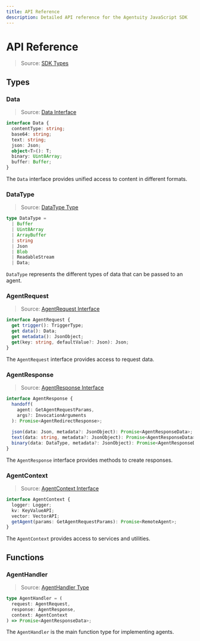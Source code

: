 ```yaml
---
title: API Reference
description: Detailed API reference for the Agentuity JavaScript SDK
---
```


# API Reference

> Source: [SDK Types](https://github.com/agentuity/sdk-js/blob/main/src/types.ts)

## Types

### Data

> Source: [Data Interface](https://github.com/agentuity/sdk-js/blob/main/src/router/request.ts#L10-L70)

```typescript
interface Data {
  contentType: string;
  base64: string;
  text: string;
  json: Json;
  object<T>(): T;
  binary: Uint8Array;
  buffer: Buffer;
}
```

The `Data` interface provides unified access to content in different formats.

### DataType

> Source: [DataType Type](https://github.com/agentuity/sdk-js/blob/main/src/router/request.ts#L72-L80)

```typescript
type DataType =
  | Buffer
  | Uint8Array
  | ArrayBuffer
  | string
  | Json
  | Blob
  | ReadableStream
  | Data;
```

`DataType` represents the different types of data that can be passed to an agent.

### AgentRequest

> Source: [AgentRequest Interface](https://github.com/agentuity/sdk-js/blob/main/src/types.ts#L442-L537)

```typescript
interface AgentRequest {
  get trigger(): TriggerType;
  get data(): Data;
  get metadata(): JsonObject;
  get(key: string, defaultValue?: Json): Json;
}
```

The `AgentRequest` interface provides access to request data.

### AgentResponse

> Source: [AgentResponse Interface](https://github.com/agentuity/sdk-js/blob/main/src/types.ts#L539-L634)

```typescript
interface AgentResponse {
  handoff(
    agent: GetAgentRequestParams, 
    args?: InvocationArguments
  ): Promise<AgentRedirectResponse>;
  
  json(data: Json, metadata?: JsonObject): Promise<AgentResponseData>;
  text(data: string, metadata?: JsonObject): Promise<AgentResponseData>;
  binary(data: DataType, metadata?: JsonObject): Promise<AgentResponseData>;
}
```

The `AgentResponse` interface provides methods to create responses.

### AgentContext

> Source: [AgentContext Interface](https://github.com/agentuity/sdk-js/blob/main/src/types.ts#L375-L440)

```typescript
interface AgentContext {
  logger: Logger;
  kv: KeyValueAPI;
  vector: VectorAPI;
  getAgent(params: GetAgentRequestParams): Promise<RemoteAgent>;
}
```

The `AgentContext` provides access to services and utilities.

## Functions

### AgentHandler

> Source: [AgentHandler Type](https://github.com/agentuity/sdk-js/blob/main/src/types.ts#L639-L643)

```typescript
type AgentHandler = (
  request: AgentRequest,
  response: AgentResponse,
  context: AgentContext
) => Promise<AgentResponseData>;
```

The `AgentHandler` is the main function type for implementing agents.
